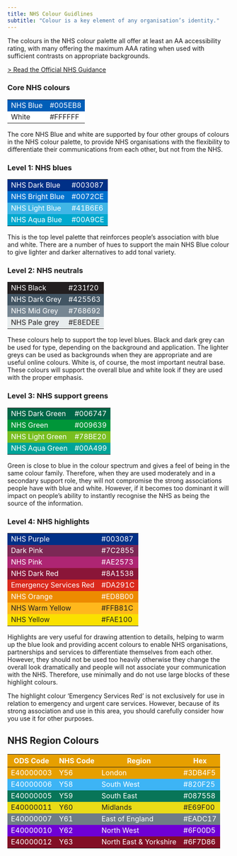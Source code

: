 ```yaml
---
title: NHS Colour Guidlines
subtitle: "Colour is a key element of any organisation’s identity."
---
```


<style>
    .colourCore {
        text-align: left;
    }
    .colourCore tr:nth-child(1) { background: #005EB8; color: #FFFFFF;}
    .colourCore tr:nth-child(2) { background: #FFFFFF; color: #231f20;}

    .colourBlue {
        text-align: left;
    }
    .colourBlue tr:nth-child(1) { background: #003087; color: #FFFFFF;}
    .colourBlue tr:nth-child(2) { background: #0072CE; color: #FFFFFF;}
    .colourBlue tr:nth-child(3) { background: #41B6E6; color: #FFFFFF;}
    .colourBlue tr:nth-child(4) { background: #00A9CE; color: #FFFFFF;}

    .colourNeutral {
        text-align: left;
    }
    .colourNeutral tr:nth-child(1) { background: #231f20; color: #FFFFFF;}
    .colourNeutral tr:nth-child(2) { background: #425563; color: #FFFFFF;}
    .colourNeutral tr:nth-child(3) { background: #768692; color: #FFFFFF;}
    .colourNeutral tr:nth-child(4) { background: #E8EDEE; color: #231f20;}

    .colourGreen {
        text-align: left;
    }
    .colourGreen tr:nth-child(1) { background: #006747; color: #FFFFFF;}
    .colourGreen tr:nth-child(2) { background: #009639; color: #FFFFFF;}
    .colourGreen tr:nth-child(3) { background: #78BE20; color: #FFFFFF;}
    .colourGreen tr:nth-child(4) { background: #00A499; color: #FFFFFF;}

    .colourHighlight {
        text-align: left;
    }
    .colourHighlight tr:nth-child(1) { background: #003087; color: #FFFFFF;}
    .colourHighlight tr:nth-child(2) { background: #7C2855; color: #FFFFFF;}
    .colourHighlight tr:nth-child(3) { background: #AE2573; color: #FFFFFF;}
    .colourHighlight tr:nth-child(4) { background: #8A1538; color: #FFFFFF;}
    .colourHighlight tr:nth-child(5) { background: #DA291C; color: #FFFFFF;}
    .colourHighlight tr:nth-child(6) { background: #ED8B00; color: #FFFFFF;}
    .colourHighlight tr:nth-child(7) { background: #FFB81C; color: #231f20;}
    .colourHighlight tr:nth-child(8) { background: #FAE100; color: #231f20;}

    .colourRegion {
        text-align: left;
    }
    .colourRegion tr:nth-child(0) { background: #FFFFFF; color: #231f20;}
    .colourRegion tr:nth-child(1) { background: #E69F00; color: #FFFFFF;}
    .colourRegion tr:nth-child(2) { background: #3DB4F5; color: #FFFFFF;}
    .colourRegion tr:nth-child(3) { background: #087558; color: #FFFFFF;}
    .colourRegion tr:nth-child(4) { background: #EADC17; color: #231f20;}
    .colourRegion tr:nth-child(5) { background: #6F7D86; color: #FFFFFF;}
    .colourRegion tr:nth-child(6) { background: #6F00D5; color: #FFFFFF;}
    .colourRegion tr:nth-child(7) { background: #820F25; color: #FFFFFF;}
</style>

The colours in the NHS colour palette all offer at least an AA accessibility rating, with many offering the maximum AAA rating when used with sufficient contrasts on appropriate backgrounds.

[> Read the Official NHS Guidance](https://www.england.nhs.uk/nhsidentity/identity-guidelines/colours/)

### Core NHS colours
<div class="colourCore">
| | |
| -- | -- |
| NHS Blue | #005EB8 |
| White | #FFFFFF |
</div>

The core NHS Blue and white are supported by four other groups of colours in the NHS colour palette, to provide NHS organisations with the flexibility to differentiate their communications from each other, but not from the NHS.

### Level 1: NHS blues
<div class="colourBlue">
| | |
| -- | -- |
| NHS Dark Blue | #003087 |
| NHS Bright Blue | #0072CE |
| NHS Light Blue | #41B6E6 |
| NHS Aqua Blue | #00A9CE |
</div>

This is the top level palette that reinforces people's association with blue and white. There are a number of hues to support the main NHS Blue colour to give lighter and darker alternatives to add tonal variety.

### Level 2: NHS neutrals
<div class="colourNeutral">
| | |
| -- | -- |
| NHS Black | #231f20 |
| NHS Dark Grey | #425563 |
| NHS Mid Grey | #768692 |
| NHS Pale grey | #E8EDEE |
</div>

These colours help to support the top level blues. Black and dark grey can be used for type, depending on the background and application. The lighter greys can be used as backgrounds when they are appropriate and are useful online colours. White is, of course, the most important neutral base. These colours will support the overall blue and white look if they are used with the proper emphasis.

### Level 3: NHS support greens
<div class="colourGreen">
| | |
| -- | -- |
| NHS Dark Green | #006747 |
| NHS Green | #009639 |
| NHS Light Green | #78BE20 |
| NHS Aqua Green | #00A499 |
</div>

Green is close to blue in the colour spectrum and gives a feel of being in the same colour family. Therefore, when they are used moderately and in a secondary support role, they will not compromise the strong associations people have with blue and white. However, if it becomes too dominant it will impact on people’s ability to instantly recognise the NHS as being the source of the information.

### Level 4: NHS highlights
<div class="colourHighlight">
| | |
| -- | -- |
| NHS Purple | #003087 |
| Dark Pink | #7C2855 |
| NHS Pink | #AE2573 |
| NHS Dark Red | #8A1538 |
| Emergency Services Red | #DA291C |
| NHS Orange | #ED8B00 |
| NHS Warm Yellow | #FFB81C |
| NHS Yellow | #FAE100 |
</div>

Highlights are very useful for drawing attention to details, helping to warm up the blue look and providing accent colours to enable NHS organisations, partnerships and services to differentiate themselves from each other. However, they should not be used too heavily otherwise they change the overall look dramatically and people will not associate your communication with the NHS. Therefore, use minimally and do not use large blocks of these highlight colours.

The highlight colour ‘Emergency Services Red’ is not exclusively for use in relation to emergency and urgent care services. However, because of its strong association and use in this area, you should carefully consider how you use it for other purposes.

## NHS Region Colours
<div class="colourRegion">
ODS Code | NHS Code | Region | Hex |
-- | -- |-- | -- |
E40000003 | Y56 | London | #3DB4F5 |
E40000006 | Y58 | South West | #820F25 |
E40000005 | Y59 | South East | #087558 |
E40000011 | Y60 | Midlands | #E69F00 |
E40000007 | Y61 | East of England | #EADC17 |
E40000010 | Y62 | North West | #6F00D5 |
E40000012 | Y63 | North East & Yorkshire | #6F7D86 |
</div>